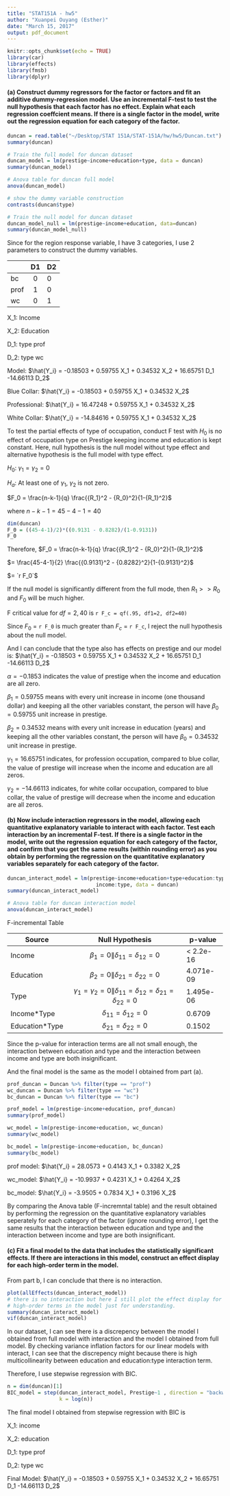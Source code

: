 ```yaml
---
title: "STAT151A - hw5"
author: "Xuanpei Ouyang (Esther)"
date: "March 15, 2017"
output: pdf_document
---
```


```r
knitr::opts_chunk$set(echo = TRUE)
library(car)
library(effects)
library(fmsb)
library(dplyr)
```


#### (a) Construct dummy regressors for the factor or factors and fit an additive dummy-regression model. Use an incremental F-test to test the null hypothesis that each factor has no effect. Explain what each regression coeffcient means. If there is a single factor in the model, write out the regression equation for each category of the factor.


```r
duncan = read.table("~/Desktop/STAT 151A/STAT-151A/hw/hw5/Duncan.txt")
summary(duncan)

# Train the full model for duncan dataset
duncan_model = lm(prestige~income+education+type, data = duncan)
summary(duncan_model)

# Anova table for duncan full model
anova(duncan_model)

# show the dummy variable construction
contrasts(duncan$type)

# Train the null model for duncan dataset
duncan_model_null = lm(prestige~income+education, data=duncan)
summary(duncan_model_null)
```

Since for the region response variable, I have 3 categories, I use 2 parameters to construct the dummy variables.

|         | D1 | D2 |
|---------|:--:|----|
| bc      | 0  | 0  | 
| prof    | 1  | 0  |
| wc      | 0  | 1  |


X_1: Income

X_2: Education

D_1: type prof

D_2: type wc

Model: $\hat{Y_i} = -0.18503 + 0.59755 X_1 + 0.34532 X_2 + 16.65751 D_1 -14.66113 D_2$


Blue Collar: $\hat{Y_i} = -0.18503 + 0.59755 X_1 + 0.34532 X_2$

Professional: $\hat{Y_i} = 16.47248 + 0.59755 X_1 + 0.34532 X_2$

White Collar: $\hat{Y_i} = -14.84616 + 0.59755 X_1 + 0.34532 X_2$



To test the partial effects of type of occupation, conduct F test with $H_0$ is no effect of occupation type on Prestige keeping income and education is kept constant.
Here, null hypothesis is the null model without type effect and alternative hypothesis is the full model with type effect.

$H_0$: $\gamma_1 = \gamma_2 = 0$

$H_a$: At least one of $\gamma_1$, $\gamma_2$ is not zero.

$F_0 = \frac{n-k-1}{q} \frac{{R_1}^2 - {R_0}^2}{1-{R_1}^2}$

where $n-k-1 = 45-4-1 = 40$  

```r
dim(duncan)
F_0 = ((45-4-1)/2)*((0.9131 - 0.8282)/(1-0.9131))
F_0
```

Therefore, 
$F_0 = \frac{n-k-1}{q} \frac{{R_1}^2 - {R_0}^2}{1-{R_1}^2}$

$= \frac{45-4-1}{2} \frac{{0.9131}^2 - {0.8282}^2}{1-{0.9131}^2}$ 

$= `r F_0`$


If the null model is significantly different from the full mode, then $R_1 >> R_0$ and $F_0$ will be much higher.

F critical value for $df = 2, 40$ is `r F_c = qf(.95, df1=2, df2=40)`

Since $F_0$ = `r F_0` is much greater than $F_c$ = `r F_c`, I reject the null hypothesis about the null model.

And I can conclude that the type also has effects on prestige and our model is: $\hat{Y_i} = -0.18503 + 0.59755 X_1 + 0.34532 X_2 + 16.65751 D_1 -14.66113 D_2$

$\alpha = -0.1853$ indicates the value of prestige when the income and education are all zero.

$\beta_1 = 0.59755$ means with every unit increase in income (one thousand dollar) and keeping all the other variables constant, the person will have $\beta_0 = 0.59755$ unit increase in prestige.

$\beta_2 = 0.34532$ means with every unit increase in education (years) and keeping all the other variables constant, the person will have $\beta_0 = 0.34532$ unit increase in prestige.

$\gamma_1 = 16.65751$ indicates, for profession occupation, compared to blue collar, the value of prestige will increase when the income and education are all zeros.

$\gamma_2 = -14.66113$ indicates, for white collar occupation, compared to blue collar,  the value of prestige will decrease when the income and education are all zeros. 

#### (b) Now include interaction regressors in the model, allowing each quantitative explanatory variable to interact with each factor. Test each interaction by an incremental F-test. If there is a single factor in the model, write out the regression equation for each category of the factor, and confirm that you get the same results (within rounding error) as you obtain by performing the regression on the quantitative explanatory variables separately for each category of the factor.


```r
duncan_interact_model = lm(prestige~income+education+type+education:type+
                             income:type, data = duncan)
summary(duncan_interact_model)

# Anova table for duncan interaction model
anova(duncan_interact_model)
```

F-incremental Table

|    Source     | Null Hypothesis | p-value |
|---------|:---------------------------:|---------|
| Income      | $\beta_1=0\|\delta_{11} = \delta_{12} = 0$  | < 2.2e-16  | 
| Education    | $\beta_2=0\|\delta_{21} = \delta_{22} = 0$   | 4.071e-09  |
| Type      |  $\gamma_1=\gamma_2=0\|\delta_{11} = \delta_{12} = \delta_{21} = \delta_{22} = 0$ | 1.495e-06  |
| Income*Type      |$\delta_{11} = \delta_{12} = 0$  | 0.6709  |
| Education*Type      | $\delta_{21} = \delta_{22} = 0$  |0.1502  |


Since the p-value for interaction terms are all not small enough, the interaction between education and type and the interaction between income and type are both insignificant.

And the final model is the same as the model I obtained from part (a).

```r
prof_duncan = Duncan %>% filter(type == "prof")
wc_duncan = Duncan %>% filter(type == "wc")
bc_duncan = Duncan %>% filter(type == "bc")

prof_model = lm(prestige~income+education, prof_duncan)  
summary(prof_model)

wc_model = lm(prestige~income+education, wc_duncan)  
summary(wc_model)

bc_model = lm(prestige~income+education, bc_duncan)  
summary(bc_model)
```

prof model: $\hat{Y_i} = 28.0573 + 0.4143 X_1 + 0.3382 X_2$

wc_model: $\hat{Y_i} = -10.9937 + 0.4231 X_1 + 0.4264 X_2$

bc_model: $\hat{Y_i} = -3.9505 + 0.7834 X_1 +  0.3196 X_2$

By comparing the Anova table (F-incremntal table) and the result obtained by performing the regression on the quantitative explanatory variables seperately for each category of the factor (ignore rounding error), I get the same results that the interaction between education and type and the interaction between income and type are both insignificant.

#### (c) Fit a final model to the data that includes the statistically significant effects. If there are interactions in this model, construct an effect display for each high-order term in the model.


From part b, I can conclude that there is no interaction. 

```r
plot(allEffects(duncan_interact_model)) 
# there is no interaction but here I still plot the effect display for 
# high-order terms in the model just for understanding.
summary(duncan_interact_model)
vif(duncan_interact_model)
```

In our dataset, I can see there is a discrepency between the model I obtained from full model with interaction and the model I obtained from full model. By checking variance inflation factors for our linear models with interact, I can see that the discrepency might because there is high multicollinearity between education and education:type interaction term. 


Therefore, I use stepwise regression with BIC.  

```r
n = dim(duncan)[1]
BIC_model = step(duncan_interact_model, Prestige~1 , direction = "backward", 
                 k = log(n))
```
The final model I obtained from stepwise regression with BIC is

X_1: income

X_2: education

D_1: type prof

D_2: type wc

Final Model: $\hat{Y_i} = -0.18503 + 0.59755 X_1 + 0.34532 X_2 + 16.65751 D_1 -14.66113 D_2$

